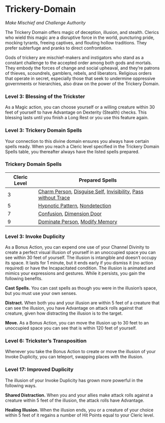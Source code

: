 # Trickery-Domain

_Make Mischief and Challenge Authority_

The Trickery Domain offers magic of deception, illusion, and stealth. Clerics who wield this magic are a disruptive force in the world, puncturing pride, mocking tyrants, freeing captives, and flouting hollow traditions. They prefer subterfuge and pranks to direct confrontation.

Gods of trickery are mischief-makers and instigators who stand as a constant challenge to the accepted order among both gods and mortals. They embody the forces of change and social upheaval, and they’re patrons of thieves, scoundrels, gamblers, rebels, and liberators. Religious orders that operate in secret, especially those that seek to undermine oppressive governments or hierarchies, also draw on the power of the Trickery Domain.

### Level 3: Blessing of the Trickster

As a Magic action, you can choose yourself or a willing creature within 30 feet of yourself to have Advantage on Dexterity (Stealth) checks. This blessing lasts until you finish a Long Rest or you use this feature again.

### Level 3: Trickery Domain Spells

Your connection to this divine domain ensures you always have certain spells ready. When you reach a Cleric level specified in the Trickery Domain Spells table, you thereafter always have the listed spells prepared.

### Trickery Domain Spells

| Cleric Level | Prepared Spells |
| --- | --- |
| 3 | [Charm Person](http://dnd2024.wikidot.com/spell:charm-person), [Disguise Self](http://dnd2024.wikidot.com/spell:disguise-self), [Invisibility](http://dnd2024.wikidot.com/spell:invisibility), [Pass without Trace](http://dnd2024.wikidot.com/spell:pass-without-trace) |
| 5 | [Hypnotic Pattern](http://dnd2024.wikidot.com/spell:hypnotic-pattern), [Nondetection](http://dnd2024.wikidot.com/spell:nondetection) |
| 7 | [Confusion](http://dnd2024.wikidot.com/spell:confusion), [Dimension Door](http://dnd2024.wikidot.com/spell:dimension-door) |
| 9 | [Dominate Person](http://dnd2024.wikidot.com/spell:dominate-person), [Modify Memory](http://dnd2024.wikidot.com/spell:modify-memory) |

### Level 3: Invoke Duplicity

As a Bonus Action, you can expend one use of your Channel Divinity to create a perfect visual illusion of yourself in an unoccupied space you can see within 30 feet of yourself. The illusion is intangible and doesn’t occupy its space. It lasts for 1 minute, but it ends early if you dismiss it (no action required) or have the Incapacitated condition. The illusion is animated and mimics your expressions and gestures. While it persists, you gain the following benefits.

**Cast Spells.** You can cast spells as though you were in the illusion’s space, but you must use your own senses.

**Distract.** When both you and your illusion are within 5 feet of a creature that can see the illusion, you have Advantage on attack rolls against that creature, given how distracting the illusion is to the target.

**Move.** As a Bonus Action, you can move the illusion up to 30 feet to an unoccupied space you can see that is within 120 feet of yourself.

### Level 6: Trickster’s Transposition

Whenever you take the Bonus Action to create or move the illusion of your Invoke Duplicity, you can teleport, swapping places with the illusion.

### Level 17: Improved Duplicity

The illusion of your Invoke Duplicity has grown more powerful in the following ways.

**Shared Distraction.** When you and your allies make attack rolls against a creature within 5 feet of the illusion, the attack rolls have Advantage.

**Healing Illusion.** When the illusion ends, you or a creature of your choice within 5 feet of it regains a number of Hit Points equal to your Cleric level.